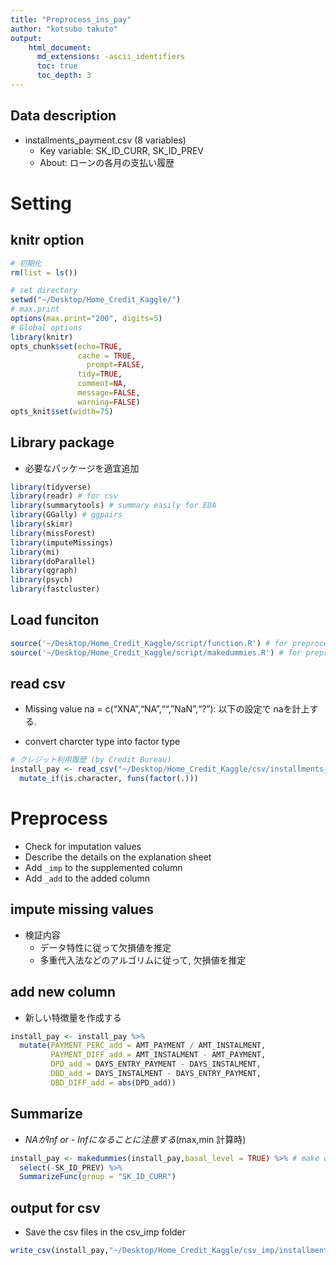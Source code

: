 ```yaml
---
title: "Preprocess_ins_pay"
author: "kotsubo takuto"
output: 
    html_document:
      md_extensions: -ascii_identifiers
      toc: true
      toc_depth: 3
---
```


## Data description

- installments_payment.csv (8 variables)
    - Key variable: SK_ID_CURR, SK_ID_PREV
    - About: ローンの各月の支払い履歴

# Setting{.tabset .tabset-fade .tabset-pills}

## knitr option

```r
# 初期化
rm(list = ls())
```

```r
# set directory
setwd("~/Desktop/Home_Credit_Kaggle/") 
# max.print 
options(max.print="200", digits=5)
# Global options
library(knitr)
opts_chunk$set(echo=TRUE,
               cache = TRUE,
	             prompt=FALSE,
               tidy=TRUE,
               comment=NA,
               message=FALSE,
               warning=FALSE)
opts_knit$set(width=75)
```

## Library package

- 必要なパッケージを適宜追加

```r
library(tidyverse)
library(readr) # for csv
library(summarytools) # summary easily for EDA
library(GGally) # ggpairs
library(skimr) 
library(missForest)
library(imputeMissings)
library(mi)
library(doParallel)
library(qgraph)
library(psych)
library(fastcluster)
```

## Load funciton

```r
source('~/Desktop/Home_Credit_Kaggle/script/function.R') # for preprocessing
source('~/Desktop/Home_Credit_Kaggle/script/makedummies.R') # for preprocessing
```

## read csv

- Missing value
na = c("XNA","NA","","NaN","?"): 以下の設定で naを計上する.

- convert charcter type into factor type

```r
# クレジット利用履歴 (by Credit Bureau)
install_pay <- read_csv("~/Desktop/Home_Credit_Kaggle/csv/installments_payments.csv",na = c("XNA","NA","","NaN","?")) %>% 
  mutate_if(is.character, funs(factor(.)))
```

# Preprocess

- Check for imputation values
- Describe the details on the explanation sheet
- Add `_imp` to the supplemented column
- Add `_add` to the added column

## impute missing values{.tabset .tabset-fade .tabset-pills}

- 検証内容
    - データ特性に従って欠損値を推定
    - 多重代入法などのアルゴリムに従って, 欠損値を推定

## add new column{.tabset .tabset-fade .tabset-pills}

- 新しい特徴量を作成する

```r
install_pay <- install_pay %>% 
  mutate(PAYMENT_PERC_add = AMT_PAYMENT / AMT_INSTALMENT,
         PAYMENT_DIFF_add = AMT_INSTALMENT - AMT_PAYMENT,
         DPD_add = DAYS_ENTRY_PAYMENT - DAYS_INSTALMENT,
         DBD_add = DAYS_INSTALMENT - DAYS_ENTRY_PAYMENT,
         DBD_DIFF_add = abs(DPD_add)) 
```

## Summarize

- *NAがInf or - Infになることに注意する*(max,min 計算時)

```r
install_pay <- makedummies(install_pay,basal_level = TRUE) %>% # make dummy
  select(-SK_ID_PREV) %>% 
  SummarizeFunc(group = "SK_ID_CURR") 
```

## output for csv

- Save the csv files in the csv_imp folder

```r
write_csv(install_pay,"~/Desktop/Home_Credit_Kaggle/csv_imp/installments_payments_imp.csv")
```
